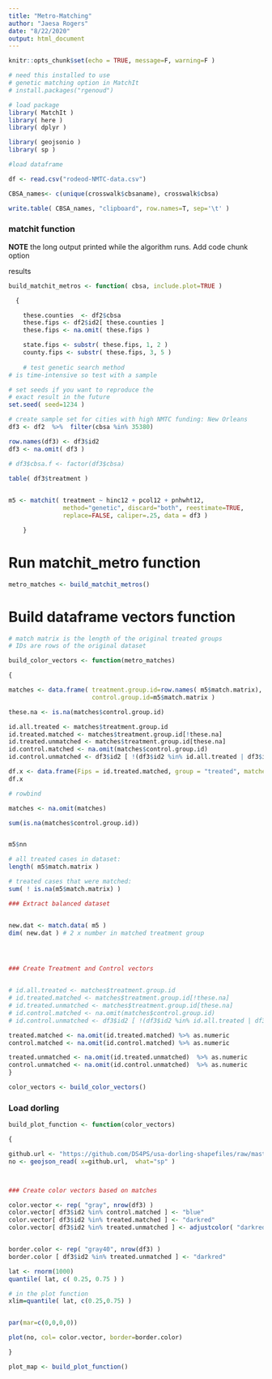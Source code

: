 ```yaml
---
title: "Metro-Matching"
author: "Jaesa Rogers"
date: "8/22/2020"
output: html_document
---
```


```r
knitr::opts_chunk$set(echo = TRUE, message=F, warning=F )
```


```r
# need this installed to use
# genetic matching option in MatchIt
# install.packages("rgenoud")

# load package 
library( MatchIt )
library( here )
library( dplyr )

library( geojsonio )
library( sp )
```

```r
#load dataframe

df <- read.csv("rodeod-NMTC-data.csv")
```


```r

CBSA_names<- c(unique(crosswalk$cbsaname), crosswalk$cbsa)

write.table( CBSA_names, "clipboard", row.names=T, sep='\t' )


```



### matchit function 


**NOTE** the long output printed while the algorithm runs. Add code chunk option

results 


```r

build_matchit_metros <- function( cbsa, include.plot=TRUE )

  {

	these.counties  <- df2$cbsa 
	these.fips <- df2$id2[ these.counties ]
	these.fips <- na.omit( these.fips )

	state.fips <- substr( these.fips, 1, 2 )
	county.fips <- substr( these.fips, 3, 5 )
	
	# test genetic search method
# is time-intensive so test with a sample

# set seeds if you want to reproduce the 
# exact result in the future
set.seed( seed=1234 )

# create sample set for cities with high NMTC funding: New Orleans
df3 <- df2  %>%  filter(cbsa %in% 35380)

row.names(df3) <- df3$id2    
df3 <- na.omit( df3 )

# df3$cbsa.f <- factor(df3$cbsa)      
                 
table( df3$treatment )


m5 <- matchit( treatment ~ hinc12 + pcol12 + pnhwht12, 
               method="genetic", discard="both", reestimate=TRUE, 
               replace=FALSE, caliper=.25, data = df3 )

	}


```

# Run matchit_metro function

```r
metro_matches <- build_matchit_metros()
```

# Build dataframe vectors function

```r
# match matrix is the length of the original treated groups
# IDs are rows of the original dataset

build_color_vectors <- function(metro_matches)

{

matches <- data.frame( treatment.group.id=row.names( m5$match.matrix), 
                       control.group.id=m5$match.matrix )

these.na <- is.na(matches$control.group.id)

id.all.treated <- matches$treatment.group.id 
id.treated.matched <- matches$treatment.group.id[!these.na]
id.treated.unmatched <- matches$treatment.group.id[these.na]
id.control.matched <- na.omit(matches$control.group.id)
id.control.unmatched <- df3$id2 [ !(df3$id2 %in% id.all.treated | df3$id2 %in% id.control.matched)]

df.x <- data.frame(Fips = id.treated.matched, group = "treated", matched = TRUE)
df.x

# rowbind

matches <- na.omit(matches)

sum(is.na(matches$control.group.id))


m5$nn

# all treated cases in dataset:
length( m5$match.matrix )

# treated cases that were matched: 
sum( ! is.na(m5$match.matrix) )

### Extract balanced dataset 


new.dat <- match.data( m5 )
dim( new.dat ) # 2 x number in matched treatment group




### Create Treatment and Control vectors


# id.all.treated <- matches$treatment.group.id 
# id.treated.matched <- matches$treatment.group.id[!these.na]
# id.treated.unmatched <- matches$treatment.group.id[these.na]
# id.control.matched <- na.omit(matches$control.group.id)
# id.control.unmatched <- df3$id2 [ !(df3$id2 %in% id.all.treated | df3$id2 %in% id.control.matched)]

treated.matched <- na.omit(id.treated.matched) %>% as.numeric
control.matched <- na.omit(id.control.matched) %>% as.numeric

treated.unmatched <- na.omit(id.treated.unmatched)  %>% as.numeric
control.unmatched <- na.omit(id.control.unmatched)  %>% as.numeric
}
```

```r
color_vectors <- build_color_vectors()
```


### Load dorling


```r

build_plot_function <- function(color_vectors)

{

github.url <- "https://github.com/DS4PS/usa-dorling-shapefiles/raw/master/maps/metros-dorling/new-orleans-metairie-kenner-la-dorling-v2.geojson"
no <- geojson_read( x=github.url,  what="sp" )



### Create color vectors based on matches

color.vector <- rep( "gray", nrow(df3) )
color.vector[ df3$id2 %in% control.matched ] <- "blue"
color.vector[ df3$id2 %in% treated.matched ] <- "darkred"
color.vector[ df3$id2 %in% treated.unmatched ] <- adjustcolor( "darkred", alpha.f = 0.4 )


border.color <- rep( "gray40", nrow(df3) )
border.color [ df3$id2 %in% treated.unmatched ] <- "darkred"

lat <- rnorm(1000)
quantile( lat, c( 0.25, 0.75 ) )

# in the plot function
xlim=quantile( lat, c(0.25,0.75) )


par(mar=c(0,0,0,0))

plot(no, col= color.vector, border=border.color)

}

```

```r
plot_map <- build_plot_function()
```

